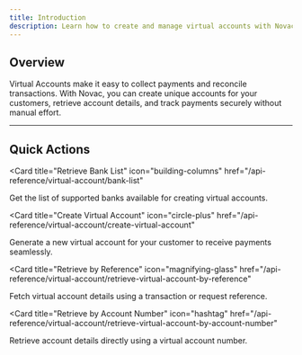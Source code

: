 ```yaml
---
title: Introduction
description: Learn how to create and manage virtual accounts with Novac.
---
```


## Overview  

Virtual Accounts make it easy to collect payments and reconcile transactions. With Novac, you can create unique accounts for your customers, retrieve account details, and track payments securely without manual effort.  

---

## Quick Actions  

<CardGroup cols={2}>

<Card
  title="Retrieve Bank List"
  icon="building-columns"
  href="/api-reference/virtual-account/bank-list"
>
  Get the list of supported banks available for creating virtual accounts.  
</Card>

<Card
  title="Create Virtual Account"
  icon="circle-plus"
  href="/api-reference/virtual-account/create-virtual-account"
>
  Generate a new virtual account for your customer to receive payments seamlessly.  
</Card>

<Card
  title="Retrieve by Reference"
  icon="magnifying-glass"
  href="/api-reference/virtual-account/retrieve-virtual-account-by-reference"
>
  Fetch virtual account details using a transaction or request reference.  
</Card>

<Card
  title="Retrieve by Account Number"
  icon="hashtag"
  href="/api-reference/virtual-account/retrieve-virtual-account-by-account-number"
>
  Retrieve account details directly using a virtual account number.  
</Card>

</CardGroup>
